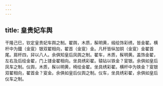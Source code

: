 ```yaml
---
---
---
```

title: 皇贵妃车舆
---



干隆己巳，钦定皇贵妃车舆之制。翟舆，木质，髹明黄，缎绘饰彩绣，皆金翟。横杆中为鐡（金叜）银双翟相向，翟首（金叜）金。凡杆皆纵加铜（金叜）金翟首尾。肩杆四，舁以八人。余俱知皇后凤舆之制。翟车，木质，髹明黄。盖饰金翟，左右及后绘金翟，门上镂金翟相向。坐具绣彩翟。辕钻以铁金？叜银。余俱如皇后凤车之制。仪舆，木质，髹以明黄，椅绘金翟。坐具绣彩翟。横杆中为铁金？叜银双翟相向，翟首金？叜金。余俱如皇后仪舆之制。仪车，坐具绣彩翟，余俱如皇后仪车之制。